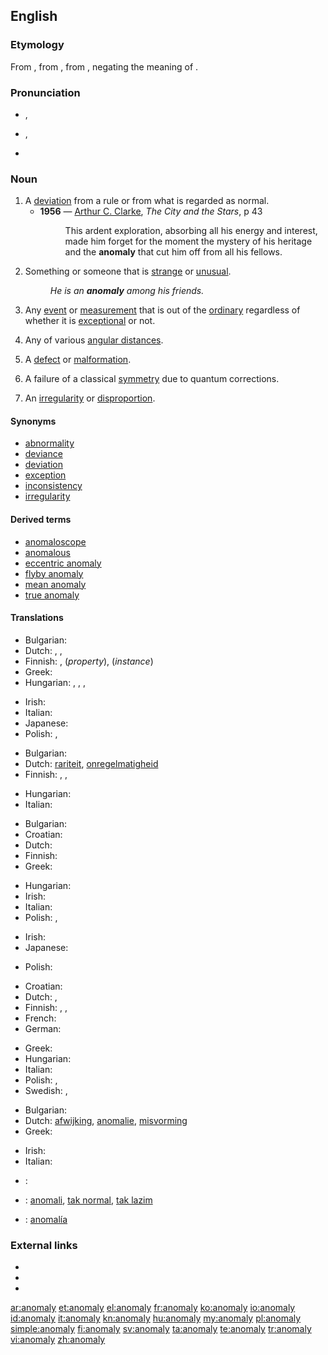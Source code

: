 {{was wotd|2008|September|26}}
==English==
{{wikipedia}}

===Etymology===
From {{etyl|la}} {{term|anomalia}}, from {{etyl|grc}} {{term|sc=polytonic|ἀνωμαλία|tr=anomalia||irregularity, anomaly|lang=grc}}, from {{term|sc=polytonic|ἀνώμαλος|tr=anomalos||irregular, uneven|lang=grc}}, negating the meaning of {{term|ὁμαλός|tr=omalos|lang=grc}}.

===Pronunciation===
* {{a|UK}} {{IPA|/əˈnɒməlɪ/}}, {{SAMPA|/@"nQm@lI/}}
* {{a|US}} {{IPA|/əˈnɑməli/}},  {{SAMPA|/@"nAm@li/}}
* {{audio|en-us-anomaly.ogg|Audio (US)}}

===Noun===
{{en-noun|anomal|ies}}

# A [[deviation]] from a rule or from what is regarded as normal.
#* '''1956''' — [[w:Arthur C. Clarke|Arthur C. Clarke]], ''The City and the Stars'', p 43
#*: This ardent exploration, absorbing all his energy and interest, made him forget for the moment the mystery of his heritage and the '''anomaly''' that cut him off from all his fellows.
# Something or someone that is [[strange]] or [[unusual]].
#: ''He is an '''anomaly''' among his friends.''
# {{science}} Any [[event]] or [[measurement]] that is out of the [[ordinary]] regardless of whether it is [[exceptional]] or not.
# {{astronomy}} Any of various [[angular distance]]s.
# {{biology}} A [[defect]] or [[malformation]].
# {{quantum physics}} A failure of a classical [[symmetry]] due to quantum corrections.
# {{dated}} An [[irregularity]] or [[disproportion]].

====Synonyms====
* [[abnormality]]
* [[deviance]]
* [[deviation]]
* [[exception]]
* [[inconsistency]]
* [[irregularity]]

====Derived terms====
* [[anomaloscope]]
* [[anomalous]]
* [[eccentric anomaly]]
* [[flyby anomaly]]
* [[mean anomaly]]
* [[true anomaly]]

====Translations====
{{trans-top|deviation from norm}}
* Bulgarian: {{t|bg|аномалия}}
* Dutch: {{t+|nl|afwijking}}, {{t+|nl|anomalie}}, {{t+|nl|abnormaliteit}}
* Finnish: {{t-|fi|anomalia}}, {{t-|fi|poikkeavuus}} (''property''), {{t-|fi|poikkeama}} (''instance'')
* Greek: {{t+|el|ανωμαλία|f|tr=anomalía}}
* Hungarian: {{t+|hu|anomália}}, {{t+|hu|rendellenesség}}, {{t+|hu|szabálytalanság}}, {{t|hu|eltérés}}
{{trans-mid}}
* Irish: {{t|ga|aimhrialtacht|f|xs=Irish}}
* Italian: {{t+|it|anomalia|f}}
* Japanese: {{t-|ja|例外|tr=れいがい, reigai}}
* Polish: {{t+|pl|anomalia|f}}, {{t|pl|nieprawidłowość|f}}
{{trans-bottom}}

{{trans-top|something or someone that is strange or unusual}}
* Bulgarian: {{t+|bg|неправилност}}
* Dutch: [[rariteit]], [[onregelmatigheid]]
* Finnish: {{t-|fi|anomalia}}, {{t+|fi|poikkeava}}, {{t-|fi|poikkeus}}
{{trans-mid}}
* Hungarian: {{t+|hu|anomália}}
* Italian: {{t+|it|anomalia|f}}
{{trans-bottom}}

{{trans-top|science: any event, big or small, out of the ordinary}}
* Bulgarian: {{t|bg|аномалия}}
* Croatian: {{t-|hr|anomalija|f}}
* Dutch: {{t+|nl|anomalie|f}}
* Finnish: {{t-|fi|poikkeama}}
* Greek: {{t+|el|ανωμαλία|f|tr=anomalía}}
{{trans-mid}}
* Hungarian: {{t+|hu|anomália}}
* Irish: {{t|ga|aimhrialtacht|f|xs=Irish}}
* Italian: {{t+|it|anomalia|f}}
* Polish: {{t+|pl|anomalia|f}}, {{t|pl|nieprawidłowość|f}}
{{trans-bottom}}

{{trans-top|astronomy: any of various angular distances}}
* Irish: {{t|ga|aimhrialtacht|f|xs=Irish}}
* Japanese: {{t|ja|離角|tr=りかく, rikaku}}
{{trans-mid}}
* Polish: {{t+|pl|anomalia|f}}
{{trans-bottom}}

{{trans-top|dated: an irregularity or inconsistency}}
* Croatian: {{t-|hr|anomalija|f}}
* Dutch: {{t+|nl|anomalie|f}}, {{t-|nl|onregelmatigheid|f}}
* Finnish: {{t-|fi|säännöttömyys}}, {{t-|fi|epäsäännöllisyys}}, {{t-|fi|poikkeus}}
* French: {{t+|fr|anomalie|f}}
* German: {{t+|de|Anomalie|f}}
{{trans-mid}}
* Greek: {{t+|el|ανωμαλία|f|tr=anomalía}}
* Hungarian: {{t+|hu|anomália}}
* Italian: {{t+|it|anomalia|f}}
* Polish: {{t+|pl|anomalia|f}}, {{t|pl|nieprawidłowość|f}}
* Swedish: {{t+|sv|anomali|c}}, {{t-|sv|avvikelse|c}}
{{trans-bottom}}

{{trans-top|biological defect or malformation}}
* Bulgarian: {{t|bg|аномалия}}
* Dutch: [[afwijking]], [[anomalie]], [[misvorming]]
* Greek: {{t+|el|ανωμαλία|f|tr=anomalía}}
{{trans-mid}}
* Irish: {{t|ga|aimhrialtacht|f|xs=Irish}}
* Italian: {{t+|it|anomalia|f}}
{{trans-bottom}}

{{checktrans-top}}
* {{ttbc|hr}}: {{t-|hr|anomalija|f}}
* {{ttbc|Indonesian}}: [[anomali]], [[tak normal]], [[tak lazim]]
{{trans-mid}}
* {{ttbc|es}}: [[anomalía]]
{{trans-bottom}}

===External links===
* {{R:Webster 1913}}
* {{R:Century 1911}}
* {{R:OneLook}}

[[ar:anomaly]]
[[et:anomaly]]
[[el:anomaly]]
[[fr:anomaly]]
[[ko:anomaly]]
[[io:anomaly]]
[[id:anomaly]]
[[it:anomaly]]
[[kn:anomaly]]
[[hu:anomaly]]
[[my:anomaly]]
[[pl:anomaly]]
[[simple:anomaly]]
[[fi:anomaly]]
[[sv:anomaly]]
[[ta:anomaly]]
[[te:anomaly]]
[[tr:anomaly]]
[[vi:anomaly]]
[[zh:anomaly]]